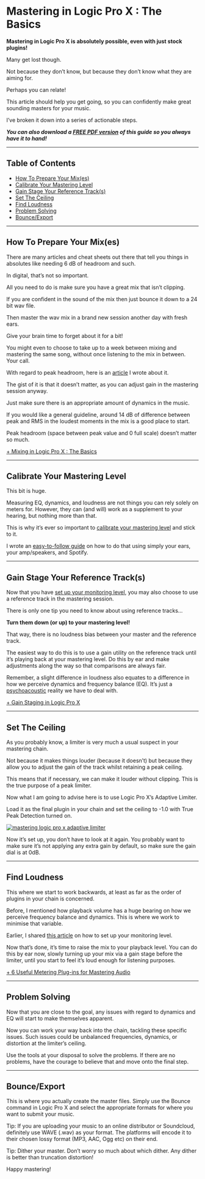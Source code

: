 # Mastering in Logic Pro X : The Basics



**Mastering in Logic Pro X is absolutely possible, even with just stock plugins!**

Many get lost though.

Not because they don’t know, but because they don’t know what they are aiming for.

Perhaps you can relate!

This article should help you get going, so you can confidently make great sounding masters for your music.

I’ve broken it down into a series of actionable steps.

***You can also download a [FREE PDF version](https://unlockyoursound.com/free/) of this guide so you always have it to hand!***

---

Table of Contents
-----------------

* [How To Prepare Your Mix(es)](#how-to-prepare-your-mixes)
* [Calibrate Your Mastering Level](#calibrate-your-mastering-level)
* [Gain Stage Your Reference Track(s)](#gain-stage-your-reference-tracks)
* [Set The Ceiling](#set-the-ceiling)
* [Find Loudness](#find-loudness)
* [Problem Solving](#problem-solving)
* [Bounce/Export](#bounceexport)

---

How To Prepare Your Mix(es)
---------------------------

There are many articles and cheat sheets out there that tell you things in absolutes like needing 6 dB of headroom and such.

In digital, that’s not so important.

All you need to do is make sure you have a great mix that isn’t clipping.

If you are confident in the sound of the mix then just bounce it down to a 24 bit wav file.

Then master the wav mix in a brand new session another day with fresh ears.

Give your brain time to forget about it for a bit!

You might even to choose to take up to a week between mixing and mastering the same song, without once listening to the mix in between. Your call.

With regard to peak headroom, here is an [article](https://unlockyoursound.com/headroom) I wrote about it.

The gist of it is that it doesn’t matter, as you can adjust gain in the mastering session anyway.

Just make sure there is an appropriate amount of dynamics in the music.

If you would like a general guideline, around 14 dB of difference between peak and RMS in the loudest moments in the mix is a good place to start.

Peak headroom (space between peak value and 0 full scale) doesn’t matter so much.

[+ Mixing in Logic Pro X : The Basics](https://unlockyoursound.com/mixing-logic-pro-x/)

---

Calibrate Your Mastering Level
------------------------------

This bit is huge.

Measuring EQ, dynamics, and loudness are not things you can rely solely on meters for. However, they can (and will) work as a supplement to your hearing, but nothing more than that.

This is why it’s ever so important to [calibrate your mastering level](https://unlockyoursound.com/monitoring-spotify/) and stick to it.

I wrote an [easy-to-follow guide](https://unlockyoursound.com/monitoring-spotify/) on how to do that using simply your ears, your amp/speakers, and Spotify.

---

Gain Stage Your Reference Track(s)
----------------------------------

Now that you have [set up your monitoring level](https://unlockyoursound.com/monitoring-spotify/), you may also choose to use a reference track in the mastering session.

There is only one tip you need to know about using reference tracks…

**Turn them down (or up) to your mastering level!**

That way, there is no loudness bias between your master and the reference track.

The easiest way to do this is to use a gain utility on the reference track until it’s playing back at your mastering level. Do this by ear and make adjustments along the way so that comparisons are always fair.

Remember, a slight difference in loudness also equates to a difference in how we perceive dynamics and frequency balance (EQ). It’s just a [psychoacoustic](https://en.wikipedia.org/wiki/Psychoacoustics) reality we have to deal with.

[+ Gain Staging in Logic Pro X](https://unlockyoursound.com/gain-staging-logic-pro-x/)

---

Set The Ceiling
---------------

As you probably know, a limiter is very much a usual suspect in your mastering chain.

Not because it makes things louder (because it doesn’t) but because they allow you to adjust the gain of the track whilst retaining a peak ceiling.

This means that if necessary, we can make it louder without clipping. This is the true purpose of a peak limiter.

Now what I am going to advise here is to use Logic Pro X’s Adaptive Limiter.

Load it as the final plugin in your chain and set the ceiling to -1.0 with True Peak Detection turned on.

[![mastering logic pro x adaptive limiter](https://unlockyoursound.io/wp-content/uploads/2018/06/Screen-Shot-2018-06-27-at-19.44.58-300x176.png)](https://unlockyoursound.io/wp-content/uploads/2018/06/Screen-Shot-2018-06-27-at-19.44.58.png)

Now it’s set up, you don’t have to look at it again. You probably want to make sure it’s not applying any extra gain by default, so make sure the gain dial is at 0dB.


---

Find Loudness
-------------

This where we start to work backwards, at least as far as the order of plugins in your chain is concerned.

Before, I mentioned how playback volume has a huge bearing on how we perceive frequency balance and dynamics. This is where we work to minimise that variable.

Earlier, I shared [this article](https://unlockyoursound.com/monitoring-spotify/) on how to set up your monitoring level.

Now that’s done, it’s time to raise the mix to your playback level. You can do this by ear now, slowly turning up your mix via a gain stage before the limiter, until you start to feel it’s loud enough for listening purposes.

[+ 6 Useful Metering Plug-ins for Mastering Audio](https://unlockyoursound.com/metering-plugins-mastering/)

---

Problem Solving
---------------

Now that you are close to the goal, any issues with regard to dynamics and EQ will start to make themselves apparent.

Now you can work your way back into the chain, tackling these specific issues. Such issues could be unbalanced frequencies, dynamics, or distortion at the limiter’s ceiling.

Use the tools at your disposal to solve the problems. If there are no problems, have the courage to believe that and move onto the final step.

---

Bounce/Export
-------------

This is where you actually create the master files. Simply use the Bounce command in Logic Pro X and select the appropriate formats for where you want to submit your music.

Tip: If you are uploading your music to an online distributor or Soundcloud, definitely use WAVE (.wav) as your format. The platforms will encode it to their chosen lossy format (MP3, AAC, Ogg etc) on their end.

Tip: Dither your master. Don’t worry so much about which dither. Any dither is better than truncation distortion!

Happy mastering!

